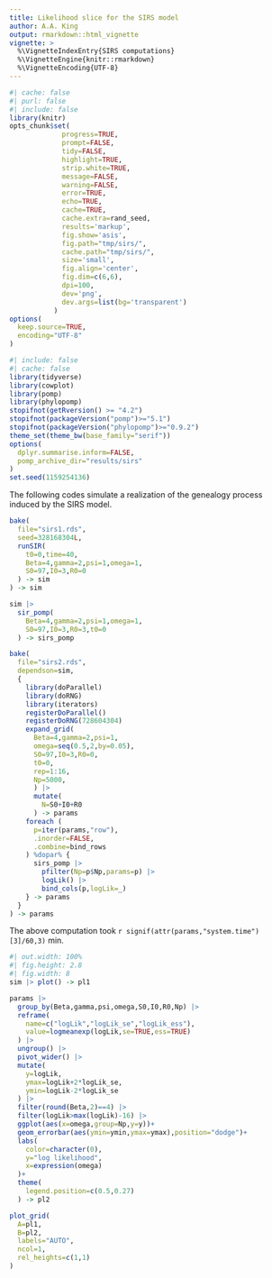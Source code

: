 ```yaml
---
title: Likelihood slice for the SIRS model
author: A.A. King
output: rmarkdown::html_vignette
vignette: >
  %\VignetteIndexEntry{SIRS computations}
  %\VignetteEngine{knitr::rmarkdown}
  %\VignetteEncoding{UTF-8}
---
```


```r
#| cache: false
#| purl: false
#| include: false
library(knitr)
opts_chunk$set(
             progress=TRUE,
             prompt=FALSE,
             tidy=FALSE,
             highlight=TRUE,
             strip.white=TRUE,
             message=FALSE,
             warning=FALSE,
             error=TRUE,
             echo=TRUE,
             cache=TRUE,
             cache.extra=rand_seed,
             results='markup',
             fig.show='asis',
             fig.path="tmp/sirs/",
             cache.path="tmp/sirs/",
             size='small',
             fig.align='center',
             fig.dim=c(6,6),
             dpi=100,
             dev='png',
             dev.args=list(bg='transparent')
           )
options(
  keep.source=TRUE,
  encoding="UTF-8"
)
```

```r
#| include: false
#| cache: false
library(tidyverse)
library(cowplot)
library(pomp)
library(phylopomp)
stopifnot(getRversion() >= "4.2")
stopifnot(packageVersion("pomp")>="5.1")
stopifnot(packageVersion("phylopomp")>="0.9.2")
theme_set(theme_bw(base_family="serif"))
options(
  dplyr.summarise.inform=FALSE,
  pomp_archive_dir="results/sirs"
)
set.seed(1159254136)
```

The following codes simulate a realization of the genealogy process induced by the SIRS model.


```r
bake(
  file="sirs1.rds",
  seed=328168304L,
  runSIR(
    t0=0,time=40,
    Beta=4,gamma=2,psi=1,omega=1,
    S0=97,I0=3,R0=0
  ) -> sim
) -> sim
```

```r
sim |>
  sir_pomp(
    Beta=4,gamma=2,psi=1,omega=1,
    S0=97,I0=3,R0=3,t0=0
  ) -> sirs_pomp
```

```r
bake(
  file="sirs2.rds",
  dependson=sim,
  {
    library(doParallel)
    library(doRNG)
    library(iterators)
    registerDoParallel()
    registerDoRNG(728604304)
    expand_grid(
      Beta=4,gamma=2,psi=1,
      omega=seq(0.5,2,by=0.05),
      S0=97,I0=3,R0=0,
      t0=0,
      rep=1:16,
      Np=5000,
      ) |>
      mutate(
        N=S0+I0+R0
      ) -> params
    foreach (
      p=iter(params,"row"),
      .inorder=FALSE,
      .combine=bind_rows
    ) %dopar% {
      sirs_pomp |>
        pfilter(Np=p$Np,params=p) |>
        logLik() |>
        bind_cols(p,logLik=_)
    } -> params
  }
) -> params
```

The above computation took `r signif(attr(params,"system.time")[3]/60,3)`&nbsp;min.

```r
#| out.width: 100%
#| fig.height: 2.8
#| fig.width: 8
sim |> plot() -> pl1

params |>
  group_by(Beta,gamma,psi,omega,S0,I0,R0,Np) |>
  reframe(
    name=c("logLik","logLik_se","logLik_ess"),
    value=logmeanexp(logLik,se=TRUE,ess=TRUE)
  ) |>
  ungroup() |>
  pivot_wider() |>
  mutate(
    y=logLik,
    ymax=logLik+2*logLik_se,
    ymin=logLik-2*logLik_se
  ) |>
  filter(round(Beta,2)==4) |>
  filter(logLik>max(logLik)-16) |>
  ggplot(aes(x=omega,group=Np,y=y))+
  geom_errorbar(aes(ymin=ymin,ymax=ymax),position="dodge")+
  labs(
    color=character(0),
    y="log likelihood",
    x=expression(omega)
  )+
  theme(
    legend.position=c(0.5,0.27)
  ) -> pl2

plot_grid(
  A=pl1,
  B=pl2,
  labels="AUTO",
  ncol=1,
  rel_heights=c(1,1)
)
```
